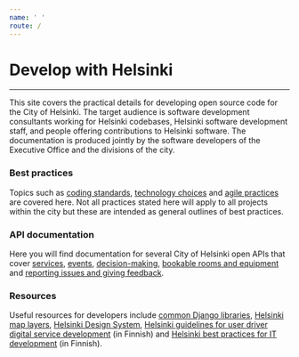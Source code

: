 ```yaml
---
name: ' '
route: /
---
```

# Develop with Helsinki

---

This site covers the practical details for developing open source code for the City of Helsinki. The target audience is software development consultants working for Helsinki codebases, Helsinki software development staff, and people offering contributions to Helsinki software. The documentation is produced jointly by the software developers of the Executive Office and the divisions of the city.

### Best practices

Topics such as [coding standards](/coding-standards), [technology choices](/technology-choices) and [agile practices](/scrum-project-management) are covered here. Not all practices stated here will apply to all projects within the city but these are intended as general outlines of best practices.

### API documentation

Here you will find documentation for several City of Helsinki open APIs that cover [services](apis/servicemap), [events](apis/linkedevents), [decision-making](apis/openahjo), [bookable rooms and equipment](apis/respa) and [reporting issues and giving feedback](apis/open311).

### Resources

Useful resources for developers include [common Django libraries](/django-libraries), [Helsinki map layers](/maps), [Helsinki Design System](https://city-of-helsinki.github.io/helsinki-design-system/), [Helsinki guidelines for user driver digital service development](https://digi.hel.fi/digipalveluopas/periaatteet/) (in Finnish) and [Helsinki best practices for IT development](https://kehmet.hel.fi/) (in Finnish).

